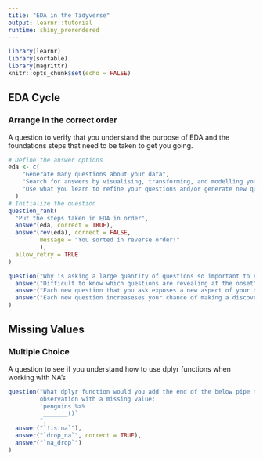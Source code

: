 ```yaml
---
title: "EDA in the Tidyverse"
output: learnr::tutorial
runtime: shiny_prerendered
---
```


```r
library(learnr)
library(sortable)
library(magrittr)
knitr::opts_chunk$set(echo = FALSE)
```

## EDA Cycle

### Arrange in the correct order

A question to verify that you understand the purpose of EDA and the foundations steps that need to be taken to get you going. 

```r
# Define the answer options
eda <- c(
    "Generate many questions about your data",
    "Search for answers by visualising, transforming, and modelling your data",
    "Use what you learn to refine your questions and/or generate new questions."
  )
# Initialize the question
question_rank(
  "Put the steps taken in EDA in order",
  answer(eda, correct = TRUE),
  answer(rev(eda), correct = FALSE,
         message = "You sorted in reverse order!"
         ),
  allow_retry = TRUE
)
```


```r
question("Why is asking a large quantity of questions so important to EDA? **(select ALL that apply)**",
  answer("Difficult to know which questions are revealing at the onset",  correct = TRUE),
  answer("Each new question that you ask exposes a new aspect of your data ", correct = TRUE),
  answer("Each new question increaseses your chance of making a discovery", correct = TRUE)
)
```




## Missing Values

### Multiple Choice 
A question to see if you understand how to use dplyr functions when working with NA's

```r
question("What dplyr function would you add the end of the below pipe to drop any
         observation with a missing value:
         `penguins %>% 
          _______()`
         ",
  answer("`!is.na`"),
  answer("`drop_na`", correct = TRUE),
  answer("`na_drop`")
)
```

